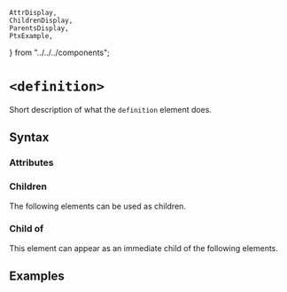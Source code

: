    AttrDisplay,
    ChildrenDisplay,
    ParentsDisplay,
    PtxExample,
} from "../../../components";

# `<definition>`

Short description of what the `definition` element does.

## Syntax

### Attributes

<AttrDisplay name="definition" />

### Children

The following elements can be used as children.

<ChildrenDisplay name="definition" />

### Child of

This element can appear as an immediate child of the following elements.

<ParentsDisplay name="definition" />

## Examples

    